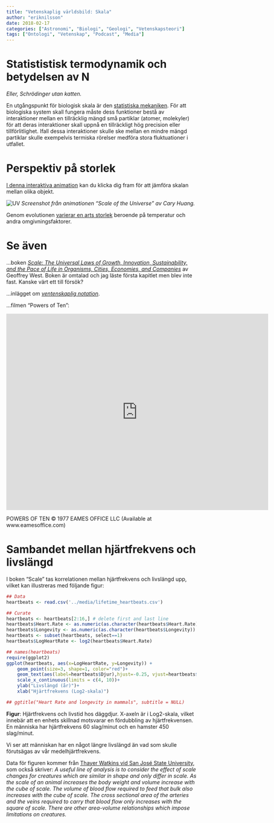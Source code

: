 ```yaml
---
title: "Vetenskaplig världsbild: Skala"
author: "eriknilsson"
date: 2018-02-17
categories: ["Astronomi", "Biologi", "Geologi", "Vetenskapsteori"]
tags: ["Ontologi", "Vetenskap", "Podcast", "Media"]
---
```


# Statististisk termodynamik och betydelsen av N

_Eller, Schrödinger utan katten._

En utgångspunkt för biologisk skala är den [statistiska mekaniken](/media/stat_TD.pdf). För att biologiska system skall fungera måste dess funktioner bestå av interaktioner mellan en tillräcklig mängd små partiklar (atomer, molekyler) för att deras interaktioner skall uppnå en tillräckligt hög precision eller tillförlitlighet. Ifall dessa interaktioner skulle ske mellan en mindre mängd partiklar skulle exempelvis termiska rörelser medföra stora fluktuationer i utfallet.

# Perspektiv på storlek

[I denna interaktiva animation](http://htwins.net/scale2/) kan du klicka dig fram för att jämföra skalan mellan olika objekt.

![UV](/media/uv_scale.png)
_Screenshot från animationen "Scale of the Universe" av Cary Huang._

Genom evolutionen [varierar en arts storlek](http://www.nhm.ac.uk/our-science/our-work/origins-evolution-and-futures/size-matters.html) beroende på temperatur och andra omgivningsfaktorer.

# Se även

...boken _[Scale: The Universal Laws of Growth, Innovation, Sustainability, and the Pace of Life in Organisms, Cities, Economies, and Companies](https://www.amazon.com/Scale-Universal-Innovation-Sustainability-Organisms/dp/1594205582)_ av Geoffrey West. Boken är omtalad och jag läste första kapitlet men blev inte fast. Kanske värt ett till försök?

...inlägget om _[ventenskaplig notation](/post/scientific_notation)_.

...filmen "Powers of Ten":

<iframe width="694" height="520" src="https://www.youtube.com/embed/0fKBhvDjuy0" frameborder="0" allow="autoplay; encrypted-media" allowfullscreen></iframe>

POWERS OF TEN © 1977 EAMES OFFICE LLC (Available at www.eamesoffice.com)

# Sambandet mellan hjärtfrekvens och livslängd

I boken "Scale" tas korrelationen mellan hjärtfrekvens och livslängd upp, vilket kan illustreras med följande figur:

```r

## Data
heartbeats <- read.csv('../media/lifetime_heartbeats.csv')

## Curate
heartbeats <- heartbeats[2:16,] # delete first and last line
heartbeats$Heart.Rate <- as.numeric(as.character(heartbeats$Heart.Rate))
heartbeats$Longevity <- as.numeric(as.character(heartbeats$Longevity))
heartbeats <- subset(heartbeats, select==1)
heartbeats$LogHeartRate <- log2(heartbeats$Heart.Rate)

## names(heartbeats)
require(ggplot2)
ggplot(heartbeats, aes(x=LogHeartRate, y=Longevity)) +
    geom_point(size=3, shape=1, color="red")+
    geom_text(aes(label=heartbeats$Djur),hjust=-0.25, vjust=heartbeats$verticaloffset)+
    scale_x_continuous(limits = c(4, 10))+
    ylab("Livslängd (år)")+
    xlab("Hjärtfrekvens (Log2-skala)")

## ggtitle("Heart Rate and longevity in mammals", subtitle = NULL)

``` 
**Figur**: Hjärtfrekvens och livstid hos däggdjur. X-axeln är i Log2-skala, vilket innebär att en enhets skillnad motsvarar en fördubbling av hjärtfrekvensen. En människa har hjärtfrekvens 60 slag/minut och en hamster 450 slag/minut. 

Vi ser att människan har en något längre livslängd än vad som skulle förutsägas av vår medelhjärtfrekvens.

Data för figuren kommer från [Thayer Watkins vid San José State University](http://www.sjsu.edu/faculty/watkins/longevity.htm), som också skriver: _A useful line of analysis is to consider the effect of scale changes for creatures which are similar in shape and only differ in scale. As the scale of an animal increases the body weight and volume increase with the cube of scale. The volume of blood flow required to feed that bulk also increases with the cube of scale. The cross sectional area of the arteries and the veins required to carry that blood flow only increases with the square of scale. There are other area-volume relationships which impose limitations on creatures._
